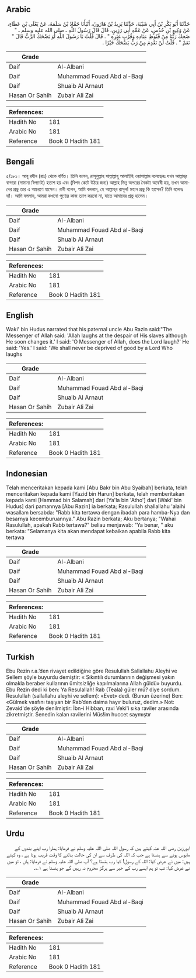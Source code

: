 ## Arabic


<div dir="rtl" lang="ar" style={{fontSize:'larger',backgroundColor:'#f8f9fa',padding:20}}>
حَدَّثَنَا أَبُو بَكْرِ بْنُ أَبِي شَيْبَةَ، حَدَّثَنَا يَزِيدُ بْنُ هَارُونَ، أَنْبَأَنَا حَمَّادُ بْنُ سَلَمَةَ، عَنْ يَعْلَى بْنِ عَطَاءٍ، عَنْ وَكِيعِ بْنِ حُدُسٍ، عَنْ عَمِّهِ أَبِي رَزِينٍ، قَالَ قَالَ رَسُولُ اللَّهِ ـ صلى الله عليه وسلم ـ ‏"‏ ضَحِكَ رَبُّنَا مِنْ قُنُوطِ عِبَادِهِ وَقُرْبِ غِيَرِهِ ‏"‏ ‏.‏ قَالَ قُلْتُ يَا رَسُولَ اللَّهِ أَوَ يَضْحَكُ الرَّبُّ قَالَ ‏"‏ نَعَمْ ‏"‏ ‏.‏ قُلْتُ لَنْ نَعْدِمَ مِنْ رَبٍّ يَضْحَكُ خَيْرًا ‏.‏
</div>
<div style={{backgroundColor:'#f8f9fa',padding:20, marginBottom: 10}}><table> <thead> <tr> <th>Grade</th> <th></th> </tr> </thead> <tbody> <tr><td>Daif</td><td>Al-Albani</td></tr><tr><td>Daif</td><td>Muhammad Fouad Abd al-Baqi</td></tr><tr><td>Daif</td><td>Shuaib Al Arnaut</td></tr><tr><td>Hasan Or Sahih</td><td>Zubair Ali Zai</td></tr></tbody></table><table> <thead> <tr> <th>References:</th> <th></th> </tr> </thead> <tbody><tr><td>Hadith No</td><td>181</td></tr><tr><td>Arabic No</td><td>181</td></tr><tr><td>Reference</td><td>Book 0 Hadith 181</td></tr></tbody></table></div>

## Bengali


<div dir="ltr" lang="bn" style={{fontSize:'larger',backgroundColor:'#f8f9fa',padding:20}}>
৫/১৮১। আবূ রযীন (রাঃ) থেকে বর্ণিত। তিনি বলেন, রাসূলুল্লাহ সাল্লাল্লাহু আলাইহি ওয়াসাল্লাম বলেছেনঃ যখন আল্লাহ্‌র বান্দারা (সামান্য বিপদেই) হতাশ হয় এবং (বিপদ কেটে উঠার জন্য) আল্লাহ ভিন্ন অপরের নৈকট্য অন্বেষী হয়, তখন আমাদের প্রভু তার এ আচরণে হাসেন। রাবী বলেন, আমি বললাম, হে আল্লাহ্‌র রাসূল! মহান প্রভু কি হাসেন? তিনি বলেনঃ হ্যাঁ। আমি বললাম, আমরা কখনো পুণ্যের কাজ ত্যাগ করবো না, যাতে আমাদের প্রভু হাসেন।
</div>
<div style={{backgroundColor:'#f8f9fa',padding:20, marginBottom: 10}}><table> <thead> <tr> <th>Grade</th> <th></th> </tr> </thead> <tbody> <tr><td>Daif</td><td>Al-Albani</td></tr><tr><td>Daif</td><td>Muhammad Fouad Abd al-Baqi</td></tr><tr><td>Daif</td><td>Shuaib Al Arnaut</td></tr><tr><td>Hasan Or Sahih</td><td>Zubair Ali Zai</td></tr></tbody></table><table> <thead> <tr> <th>References:</th> <th></th> </tr> </thead> <tbody><tr><td>Hadith No</td><td>181</td></tr><tr><td>Arabic No</td><td>181</td></tr><tr><td>Reference</td><td>Book 0 Hadith 181</td></tr></tbody></table></div>

## English


<div dir="ltr" lang="en" style={{fontSize:'larger',backgroundColor:'#f8f9fa',padding:20}}>
Waki' bin Hudus narrated that his paternal uncle Abu Razin said:"The Messenger of Allah said: 'Allah laughs at the despair of His slaves although He soon changes it.' I said: 'O Messenger of Allah, does the Lord laugh?' He said: 'Yes.' I said: 'We shall never be deprived of good by a Lord Who laughs
</div>
<div style={{backgroundColor:'#f8f9fa',padding:20, marginBottom: 10}}><table> <thead> <tr> <th>Grade</th> <th></th> </tr> </thead> <tbody> <tr><td>Daif</td><td>Al-Albani</td></tr><tr><td>Daif</td><td>Muhammad Fouad Abd al-Baqi</td></tr><tr><td>Daif</td><td>Shuaib Al Arnaut</td></tr><tr><td>Hasan Or Sahih</td><td>Zubair Ali Zai</td></tr></tbody></table><table> <thead> <tr> <th>References:</th> <th></th> </tr> </thead> <tbody><tr><td>Hadith No</td><td>181</td></tr><tr><td>Arabic No</td><td>181</td></tr><tr><td>Reference</td><td>Book 0 Hadith 181</td></tr></tbody></table></div>

## Indonesian


<div dir="ltr" lang="id" style={{fontSize:'larger',backgroundColor:'#f8f9fa',padding:20}}>
Telah menceritakan kepada kami [Abu Bakr bin Abu Syaibah] berkata, telah menceritakan kepada kami [Yazid bin Harun] berkata, telah memberitakan kepada kami [Hammad bin Salamah] dari [Ya'la bin 'Atho'] dari [Waki' bin Hudus] dari pamannya [Abu Razin] ia berkata; Rasulullah shallallahu 'alaihi wasallam bersabda: "Rabb kita tertawa dengan ibadah para hamba-Nya dan besarnya kecemburuannya." Abu Razin berkata; Aku bertanya; "Wahai Rasulullah, apakah Rabb tertawa?" beliau menjawab: "Ya benar, " aku berkata: "Selamanya kita akan mendapat kebaikan apabila Rabb kita tertawa
</div>
<div style={{backgroundColor:'#f8f9fa',padding:20, marginBottom: 10}}><table> <thead> <tr> <th>Grade</th> <th></th> </tr> </thead> <tbody> <tr><td>Daif</td><td>Al-Albani</td></tr><tr><td>Daif</td><td>Muhammad Fouad Abd al-Baqi</td></tr><tr><td>Daif</td><td>Shuaib Al Arnaut</td></tr><tr><td>Hasan Or Sahih</td><td>Zubair Ali Zai</td></tr></tbody></table><table> <thead> <tr> <th>References:</th> <th></th> </tr> </thead> <tbody><tr><td>Hadith No</td><td>181</td></tr><tr><td>Arabic No</td><td>181</td></tr><tr><td>Reference</td><td>Book 0 Hadith 181</td></tr></tbody></table></div>

## Turkish


<div dir="ltr" lang="tr" style={{fontSize:'larger',backgroundColor:'#f8f9fa',padding:20}}>
Ebu Rezin r.a.’den rivayet edildiğine göre Resulullah Sallallahu Aleyhi ve Sellem şöyle buyurdu demiştir: « Sıkıntılı durumlarının değişmesi yakın olmakla beraber kullarının ümitsizliğe kapılmalarına Allah güldü» buyurdu. Ebu Rezin dedi ki ben: Ya Resulallah! Rab (Teala) güler mü? diye sordum. Resulullah (sallallahu aleyhi ve sellem): «Evet» dedi. (Bunun üzerine) Ben: «Gülmek vasfını taşıyan bir Rab’den daima hayır buluruz, dedim.» Not: Zevaid'de şöyle denilmiştir: İbn-i Hibban, ravi Veki'i sıka raviler arasında zikretmiştir. Senedin kalan ravilerini Müs!im huccet saymıştır
</div>
<div style={{backgroundColor:'#f8f9fa',padding:20, marginBottom: 10}}><table> <thead> <tr> <th>Grade</th> <th></th> </tr> </thead> <tbody> <tr><td>Daif</td><td>Al-Albani</td></tr><tr><td>Daif</td><td>Muhammad Fouad Abd al-Baqi</td></tr><tr><td>Daif</td><td>Shuaib Al Arnaut</td></tr><tr><td>Hasan Or Sahih</td><td>Zubair Ali Zai</td></tr></tbody></table><table> <thead> <tr> <th>References:</th> <th></th> </tr> </thead> <tbody><tr><td>Hadith No</td><td>181</td></tr><tr><td>Arabic No</td><td>181</td></tr><tr><td>Reference</td><td>Book 0 Hadith 181</td></tr></tbody></table></div>

## Urdu


<div dir="rtl" lang="ur" style={{fontSize:'larger',backgroundColor:'#f8f9fa',padding:20}}>
ابورزین رضی اللہ عنہ کہتے ہیں کہ رسول اللہ صلی اللہ علیہ وسلم نے فرمایا: ہمارا رب اپنے بندوں کے مایوس ہونے سے ہنستا ہے جب کہ اللہ کی طرف سے ان کی حالت بدلنے کا وقت قریب ہوتا ہے ، وہ کہتے ہیں: میں نے عرض کیا: اللہ کے رسول! کیا رب ہنستا ہے؟ آپ صلی اللہ علیہ وسلم نے فرمایا: ہاں ، تو میں نے عرض کیا: تب تو ہم ایسے رب کے خیر سے ہرگز محروم نہ رہیں گے جو ہنستا ہے ۱؎۔
</div>
<div style={{backgroundColor:'#f8f9fa',padding:20, marginBottom: 10}}><table> <thead> <tr> <th>Grade</th> <th></th> </tr> </thead> <tbody> <tr><td>Daif</td><td>Al-Albani</td></tr><tr><td>Daif</td><td>Muhammad Fouad Abd al-Baqi</td></tr><tr><td>Daif</td><td>Shuaib Al Arnaut</td></tr><tr><td>Hasan Or Sahih</td><td>Zubair Ali Zai</td></tr></tbody></table><table> <thead> <tr> <th>References:</th> <th></th> </tr> </thead> <tbody><tr><td>Hadith No</td><td>181</td></tr><tr><td>Arabic No</td><td>181</td></tr><tr><td>Reference</td><td>Book 0 Hadith 181</td></tr></tbody></table></div>